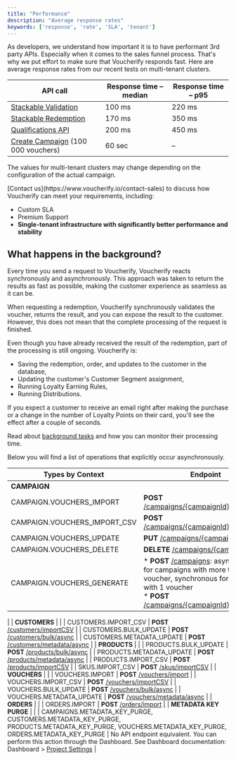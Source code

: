 ```yaml
---
title: "Performance"
description: "Average response rates"
keywords: ['response', 'rate', 'SLA', 'tenant']
---
```


As developers, we understand how important it is to have performant 3rd party APIs. Especially when it comes to the sales funnel process. That's why we put effort to make sure that Voucherify responds fast. Here are average response rates from our recent tests on multi-tenant clusters.

| **API call**                                                     | **Response time – median** | **Response time – p95** |
| ---------------------------------------------------------------- | -------------------------- | ----------------------- |
| [Stackable Validation](/api-reference/validations/validate-stackable-discounts)    | 100 ms                     | 220 ms                  |
| [Stackable Redemption](/api-reference/redemptions/redeem-stackable-discounts)      | 170 ms                     | 350 ms                  |
| [Qualifications API](/api-reference/qualifications/check-eligibility)               | 200 ms                     | 450 ms                  |
| [Create Campaign](/api-reference/campaigns/create-campaign) (100 000 vouchers) | 60 sec                     | –                       |

The values for multi-tenant clusters may change depending on the configuration of the actual campaign.

<Check>
  [Contact us](https://www.voucherify.io/contact-sales) to discuss how Voucherify can meet your requirements, including:

  * Custom SLA
  * Premium Support
  * **Single-tenant infrastructure with significantly better performance and stability**
</Check>

## What happens in the background?

Every time you send a request to Voucherify, Voucherify reacts synchronously and asynchronously. This approach was taken to return the results as fast as possible, making the customer experience as seamless as it can be.

When requesting a redemption, Voucherify synchronously validates the voucher, returns the result, and you can expose the result to the customer. However, this does not mean that the complete processing of the request is finished.

Even though you have already received the result of the redemption, part of the processing is still ongoing. Voucherify is:

* Saving the redemption, order, and updates to the customer in the database,
* Updating the customer's Customer Segment assignment,
* Running Loyalty Earning Rules,
* Running Distributions.

If you expect a customer to receive an email right after making the purchase or a change in the number of Loyalty Points on their card, you'll see the effect after a couple of seconds.

Read about [background tasks](https://support.voucherify.io/article/524-project-logs#background-tasks-overview) and how you can monitor their processing time.

Below you will find a list of operations that explicitly occur asynchronously.

| **Types by Context**                                                                                                                              | **Endpoint**                                                                                                                                                                                                                           |
| ------------------------------------------------------------------------------------------------------------------------------------------------- | -------------------------------------------------------------------------------------------------------------------------------------------------------------------------------------------------------------------------------------- |
| **CAMPAIGN**                                                                                                                                      |                                                                                                                                                                                                                                        |
| CAMPAIGN.VOUCHERS_IMPORT                                                                                                                         | **POST** [/campaigns/\{campaignId}/import](/api-reference/campaigns/import-vouchers-to-campaign)                                                                                                                                                     |
| CAMPAIGN.VOUCHERS_IMPORT_CSV                                                                                                                    | **POST** [/campaigns/\{campaignId}/importCSV](/api-reference/campaigns/import-vouchers-to-campaign-by-csv)                                                                                                                                        |
| CAMPAIGN.VOUCHERS_UPDATE                                                                                                                         | **PUT** [/campaigns/\{campaignId}](/api-reference/campaigns/update-campaign)                                                                                                                                                                         |
| CAMPAIGN.VOUCHERS_DELETE                                                                                                                         | **DELETE** [/campaigns/\{campaignId}](/api-reference/campaigns/delete-campaign)                                                                                                                                                                      |
| CAMPAIGN.VOUCHERS_GENERATE                                                                                                                       | * **POST** [/campaigns](/api-reference/campaigns/create-campaign): asynchronous for campaigns with more than 1 voucher, synchronous for campaign with 1 voucher <br />* **POST** [/campaigns/\{campaignId}/vouchers](/reference/add-vouchers-to-campaign)>
 |
| **CUSTOMERS**                                                                                                                                     |                                                                                                                                                                                                                                        |
| CUSTOMERS.IMPORT_CSV                                                                                                                             | **POST** [/customers/importCSV](/api-reference/customers/import-and-update-customers-using-csv)                                                                                                                                                                 |
| CUSTOMERS.BULK_UPDATE                                                                                                                            | **POST** [/customers/bulk/async](/api-reference/customers/update-customers-in-bulk)                                                                                                                                                                  |
| CUSTOMERS.METADATA_UPDATE                                                                                                                        | **POST** [/customers/metadata/async](/api-reference/customers/update-customers-metadata-in-bulk)                                                                                                                                                     |
| **PRODUCTS**                                                                                                                                      |                                                                                                                                                                                                                                        |
| PRODUCTS.BULK_UPDATE                                                                                                                             | **POST** [/products/bulk/async](/api-reference/products/update-products-in-bulk)                                                                                                                                                                    |
| PRODUCTS.METADATA_UPDATE                                                                                                                         | **POST** [/products/metadata/async](/api-reference/products/update-products-metadata-in-bulk)                                                                                                                                                       |
| PRODUCTS.IMPORT_CSV                                                                                                                              | **POST** [/products/importCSV](/api-reference/products/import-products-using-csv)                                                                                                                                                                   |
| SKUS.IMPORT_CSV                                                                                                                                  | **POST** [/skus/importCSV](/api-reference/products/import-skus-using-csv)                                                                                                                                                                           |
| **VOUCHERS**                                                                                                                                      |                                                                                                                                                                                                                                        |
| VOUCHERS.IMPORT                                                                                                                                   | **POST** [/vouchers/import](/api-reference/vouchers/import-vouchers)                                                                                                                                                                                |
| VOUCHERS.IMPORT_CSV                                                                                                                              | **POST** [/vouchers/importCSV](/api-reference/vouchers/import-vouchers-using-csv)                                                                                                                                                                   |
| VOUCHERS.BULK_UPDATE                                                                                                                             | **POST** [/vouchers/bulk/async](/api-reference/vouchers/update-vouchers-in-bulk)                                                                                                                                                                    |
| VOUCHERS.METADATA_UPDATE                                                                                                                         | **POST** [/vouchers/metadata/async](/api-reference/vouchers/update-vouchers-metadata-in-bulk)                                                                                                                                                       |
| **ORDERS**                                                                                                                                        |                                                                                                                                                                                                                                        |
| ORDERS.IMPORT                                                                                                                                     | **POST** [/orders/import](/api-reference/orders/import-orders)                                                                                                                                                                                    |
| **METADATA KEY PURGE**                                                                                                                            |                                                                                                                                                                                                                                        |
| CAMPAIGNS.METADATA_KEY_PURGE, CUSTOMERS.METADATA_KEY_PURGE, PRODUCTS.METADATA_KEY_PURGE, VOUCHERS.METADATA_KEY_PURGE, ORDERS.METADATA_KEY_PURGE | No API endpoint equivalent. You can perform this action through the Dashboard. See Dashboard documentation: Dashboard > [Project Settings](https://support.voucherify.io/article/99-schema-validation-metadata#maintenance)            |